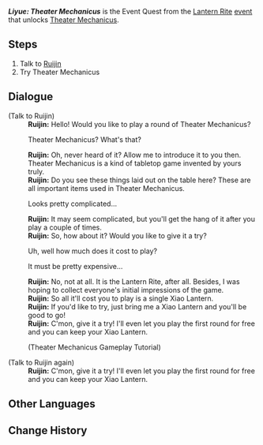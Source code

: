 {{Quest Infobox
|id            = 40000
|title         = Liyue: Theater Mechanicus
|type          = World
|event_name    = Lantern Rite
|summary       = 
|requirement   = [[The Origin of the Lanterns]]
|startLocation = [[Liyue Harbor]], [[Liyue]]
|other         = 
*Unlocks [[Lantern Rite/Theater Mechanicus|Theater Mechanicus]] Event
|characters    = Traveler; Ruijin
|region        = Liyue
|area          = Sea of Clouds
|subarea       = Liyue Harbor
}}
'''''Liyue: Theater Mechanicus''''' is the Event Quest from the [[Lantern Rite]] [[event]] that unlocks [[Lantern Rite/Theater Mechanicus|Theater Mechanicus]].
==Steps==
#Talk to [[Ruijin]]
#Try Theater Mechanicus

==Dialogue==
{{Quest Description|[[Ruijin]] from [[Liyue Harbor]] is promoting a new "game"...}}
{{dialogue start}}
;(Talk to Ruijin)
:'''Ruijin:''' Hello! Would you like to play a round of Theater Mechanicus?
:{{DIcon}} Theater Mechanicus? What's that?
:'''Ruijin:''' Oh, never heard of it? Allow me to introduce it to you then. Theater Mechanicus is a kind of tabletop game invented by yours truly.
:'''Ruijin:''' Do you see these things laid out on the table here? These are all important items used in Theater Mechanicus.
:{{DIcon}} Looks pretty complicated...
:'''Ruijin:''' It may seem complicated, but you'll get the hang of it after you play a couple of times.
:'''Ruijin:''' So, how about it? Would you like to give it a try?
:{{DIcon}} Uh, well how much does it cost to play?
:{{DIcon}} It must be pretty expensive...
:'''Ruijin:''' No, not at all. It is the Lantern Rite, after all. Besides, I was hoping to collect everyone's initial impressions of the game.
:'''Ruijin:''' So all it'll cost you to play is a single Xiao Lantern.
:'''Ruijin:''' If you'd like to try, just bring me a Xiao Lantern and you'll be good to go!
:'''Ruijin:'''  C'mon, give it a try! I'll even let you play the first round for free and you can keep your Xiao Lantern.
:;(Theater Mechanicus Gameplay Tutorial)

;(Talk to Ruijin again)
:'''Ruijin:'''  C'mon, give it a try! I'll even let you play the first round for free and you can keep your Xiao Lantern.
{{dialogue end}}

==Other Languages==
{{Other Languages
|en      = Liyue: Theater Mechanicus
|zhs     = 璃月・机关棋谭
|zhs_rm  = Líyuè · Jīguān Qítán
|zht     = 璃月・機關棋譚
|zht_rm  = Líyuè · Jīguān Qítán
|zh_tl   = 
|ja      = 璃月・機関棋譚
|ja_rm   = Riiywe - Kikan Kitan{{Assumed}}
|ja_tl   = Liyue - Engine Chess Talk{{Sino}}
|ko      = 리월・기관 디펜스
|ko_rm   = Riwol - Gigwan Dipenseu
|ko_tl   = Liyue - Engine Defense
|es      = La arena mecánica de Liyue
|es_tl   = The Mechanical Arena of Liyue
|fr      = Théâtre mécanique à Liyue
|fr_tl   = Mechanical Theater in Liyue
|ru      = Ли Юэ: Театр Механикус
|ru_tl   = Liyue: Theater Mechanicus
|th      = Liyue: Theater Mechanicus
|vi      = Liyue - Cờ Cơ Quan
|vi_tl   = 
|de      = Liyue – Theater der Vorrichtungen
|de_tl   = Liyue - Theater of Devices
|id      = Liyue: Theater Mechanicus
|pt      = Liyue: Teatro Mechanicus
|pt_tl   = Liyue: Theater Mechanicus
}}

==Change History==
{{Change History|1.3}}